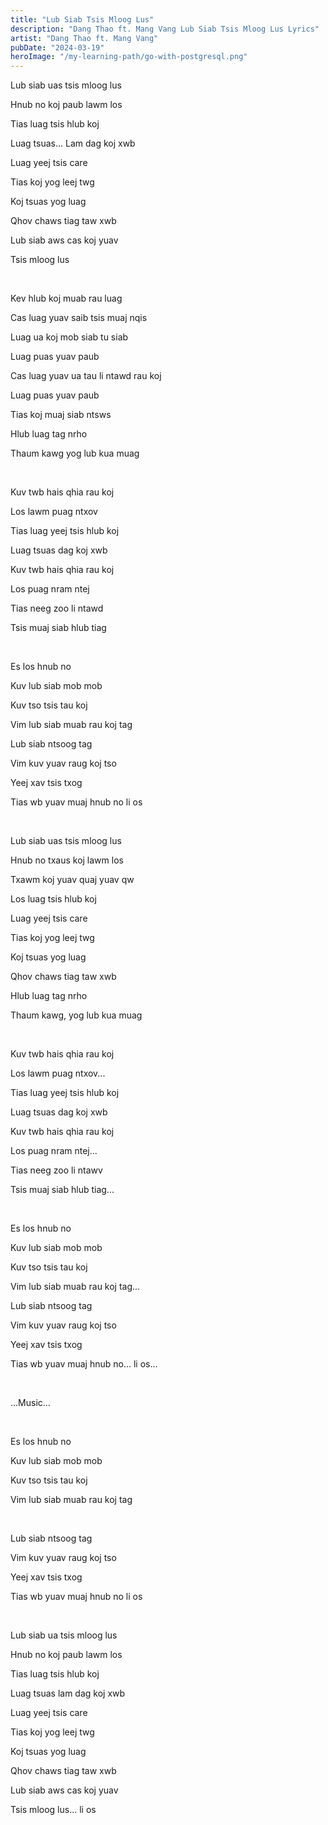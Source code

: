 ```yaml
---
title: "Lub Siab Tsis Mloog Lus"
description: "Dang Thao ft. Mang Vang Lub Siab Tsis Mloog Lus Lyrics"
artist: "Dang Thao ft. Mang Vang"
pubDate: "2024-03-19"
heroImage: "/my-learning-path/go-with-postgresql.png"
---
```


Lub siab uas tsis mloog lus

Hnub no koj paub lawm los

Tias luag tsis hlub koj

Luag tsuas... Lam dag koj xwb

Luag yeej tsis care

Tias koj yog leej twg

Koj tsuas yog luag

Qhov chaws tiag taw xwb

Lub siab aws cas koj yuav

Tsis mloog lus

<br />

Kev hlub koj muab rau luag

Cas luag yuav saib tsis muaj nqis

Luag ua koj mob siab tu siab

Luag puas yuav paub

Cas luag yuav ua tau li ntawd rau koj

Luag puas yuav paub

Tias koj muaj siab ntsws

Hlub luag tag nrho

Thaum kawg yog lub kua muag

<br />

Kuv twb hais qhia rau koj

Los lawm puag ntxov

Tias luag yeej tsis hlub koj

Luag tsuas dag koj xwb

Kuv twb hais qhia rau koj

Los puag nram ntej

Tias neeg zoo li ntawd

Tsis muaj siab hlub tiag

<br />

Es los hnub no

Kuv lub siab mob mob

Kuv tso tsis tau koj

Vim lub siab muab rau koj tag

Lub siab ntsoog tag

Vim kuv yuav raug koj tso

Yeej xav tsis txog

Tias wb yuav muaj hnub no li os

<br />

Lub siab uas tsis mloog lus

Hnub no txaus koj lawm los

Txawm koj yuav quaj yuav qw

Los luag tsis hlub koj

Luag yeej tsis care

Tias koj yog leej twg

Koj tsuas yog luag

Qhov chaws tiag taw xwb

Hlub luag tag nrho

Thaum kawg, yog lub kua muag

<br />

Kuv twb hais qhia rau koj

Los lawm puag ntxov...

Tias luag yeej tsis hlub koj

Luag tsuas dag koj xwb

Kuv twb hais qhia rau koj

Los puag nram ntej...

Tias neeg zoo li ntawv

Tsis muaj siab hlub tiag...

<br />

Es los hnub no

Kuv lub siab mob mob

Kuv tso tsis tau koj

Vim lub siab muab rau koj tag...

Lub siab ntsoog tag

Vim kuv yuav raug koj tso

Yeej xav tsis txog

Tias wb yuav muaj hnub no... li os...

<br />

...Music...

<br />

Es los hnub no

Kuv lub siab mob mob

Kuv tso tsis tau koj

Vim lub siab muab rau koj tag

<br />

Lub siab ntsoog tag

Vim kuv yuav raug koj tso

Yeej xav tsis txog

Tias wb yuav muaj hnub no li os

<br />

Lub siab ua tsis mloog lus

Hnub no koj paub lawm los

Tias luag tsis hlub koj

Luag tsuas lam dag koj xwb

Luag yeej tsis care

Tias koj yog leej twg

Koj tsuas yog luag

Qhov chaws tiag taw xwb

Lub siab aws cas koj yuav

Tsis mloog lus... li os

